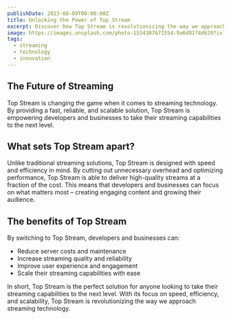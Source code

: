 ```yaml
---
publishDate: 2023-08-09T00:00:00Z
title: Unlocking the Power of Top Stream
excerpt: Discover how Top Stream is revolutionizing the way we approach streaming technology.
image: https://images.unsplash.com/photo-1534307671554-9a6d81f4d629?ixlib=rb-4.0.3&ixid=M3wxMjA3fDB8MHxwaG90by1wYWdlfHx8fGVufDB8fHx8fA%3D%3D&auto=format&fit=crop&w=1651&q=80
tags:
  - streaming
  - technology
  - innovation
---
```


## The Future of Streaming


Top Stream is changing the game when it comes to streaming technology. By providing a fast, reliable, and scalable solution, Top Stream is empowering developers and businesses to take their streaming capabilities to the next level.

## What sets Top Stream apart?


Unlike traditional streaming solutions, Top Stream is designed with speed and efficiency in mind. By cutting out unnecessary overhead and optimizing performance, Top Stream is able to deliver high-quality streams at a fraction of the cost. This means that developers and businesses can focus on what matters most – creating engaging content and growing their audience.

## The benefits of Top Stream


By switching to Top Stream, developers and businesses can:

* Reduce server costs and maintenance
* Increase streaming quality and reliability
* Improve user experience and engagement
* Scale their streaming capabilities with ease

In short, Top Stream is the perfect solution for anyone looking to take their streaming capabilities to the next level. With its focus on speed, efficiency, and scalability, Top Stream is revolutionizing the way we approach streaming technology.
